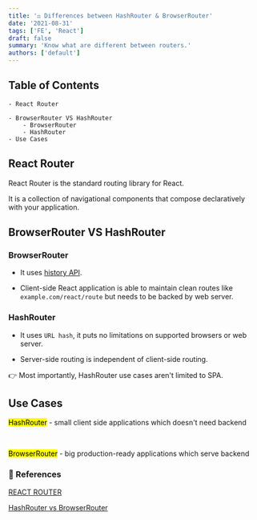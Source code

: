```yaml
---
title: '⚖️ Differences between HashRouter & BrowserRouter'
date: '2021-08-31'
tags: ['FE', 'React']
draft: false
summary: 'Know what are different between routers.'
authors: ['default']
---
```


## Table of Contents

```
- React Router

- BrowserRouter VS HashRouter
    - BrowserRouter
    - HashRouter
- Use Cases
```

## React Router

React Router is the standard routing library for React.

It is a collection of navigational components that compose declaratively with your application.

## BrowserRouter VS HashRouter

### BrowserRouter

- It uses [history API](https://developer.mozilla.org/en-US/docs/Web/API/History_API).

- Client-side React application is able to maintain clean routes like `example.com/react/route` but needs to be backed by web server.

### HashRouter

- It uses `URL hash`, it puts no limitations on supported browsers or web server.

- Server-side routing is independent of client-side routing.

👉 Most importantly, HashRouter use cases aren't limited to SPA.

## Use Cases

<mark>HashRouter</mark> - small client side applications which doesn't need backend

<br />

<mark>BrowserRouter</mark> - big production-ready applications which serve backend

### 🔗 References

[REACT ROUTER](https://reactrouter.com/)

[HashRouter vs BrowserRouter](https://stackoverflow.com/questions/51974369/hashrouter-vs-browserrouter)
